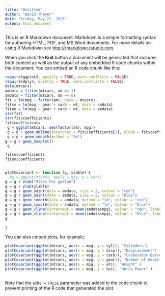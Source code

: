 ```yaml
---
title: "Untitled"
author: "David Thayer"
date: "Friday, May 22, 2015"
output: html_document
---
```


This is an R Markdown document. Markdown is a simple formatting syntax for authoring HTML, PDF, and MS Word documents. For more details on using R Markdown see <http://rmarkdown.rstudio.com>.

When you click the **Knit** button a document will be generated that includes both content as well as the output of any embedded R code chunks within the document. You can embed an R code chunk like this:

```r
require(ggplot2, quietly = TRUE, warn.conflicts = FALSE)
require(dplyr, quietly = TRUE, warn.conflicts = FALSE)
data(mtcars)
amdata = filter(mtcars, am == 1)
smdata = filter(mtcars, am == 0)
fit = lm(mpg ~ factor(am), data = mtcars)
fitsm = lm(mpg ~ gear + carb + wt, data = smdata)
fitam = lm(mpg ~ gear + carb + wt, data = amdata)
str(fit)
str(fit$coefficients)
fit$coefficients
 g = ggplot(mtcars, aes(factor(am), mpg))
 g = g + geom_abline(intercept = fit$coefficients[1], slope = fit$coefficients[2])
 g = g + geom_smooth(method = "lm")
g = g + geom_boxplot()
 g

fitsm$coefficients
fitam$coefficients


plotCovariant <- function (g, ylable) {
  #g = ggplot(mtcars, aes(x = mpg, y = var))
g = g + xlab("Miles Per gallon")
g = g + ylab(ylable)
g = g + geom_point(data = amdata, size = 2, colour = "red")
g = g + geom_point(data = smdata, size = 2, colour = "blue")
g = g + geom_smooth(data = amdata, method = "lm", colour = "red")
g = g + geom_smooth(data = smdata, method = "lm", colour = "blue")
g = g + geom_vline(xintercept = mean(amdata$mpg), colour = "red", linetype = "longdash")
g = g + geom_vline(xintercept = mean(smdata$mpg), colour = "blue", linetype = "longdash")
g
  
}

```

You can also embed plots, for example:

```r
plotCovariant(ggplot(mtcars, aes(x = mpg, y = cyl)), "Cylinders")
plotCovariant(ggplot(mtcars, aes(x = mpg, y = disp)), "Displacement")
plotCovariant(ggplot(mtcars, aes(x = mpg, y = carb)), "Carburator Barrels" )
plotCovariant(ggplot(mtcars, aes(x = mpg, y = gear)), "Number of Gears" )
plotCovariant(ggplot(mtcars, aes(x = mpg, y = wt)), "Weight" )
plotCovariant(ggplot(mtcars, aes(x = mpg, y = hp)), "Horse Power" )



```

Note that the `echo = FALSE` parameter was added to the code chunk to prevent printing of the R code that generated the plot.
